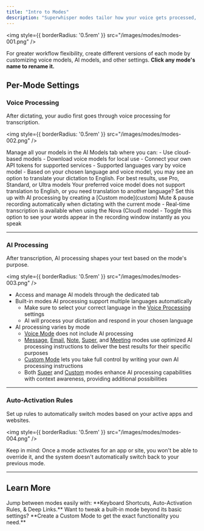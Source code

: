 ```yaml
---
title: "Intro to Modes"
description: "Superwhisper modes tailor how your voice gets processed, helping you work faster and smarter. Choose the right mode to transform your dictation into exactly what you need."
---
```


<img
style={{ borderRadius: '0.5rem' }}
src="/images/modes/modes-001.png"
/>

<Tip>For greater workflow flexibility, create different versions of each mode by customizing voice models, AI models, and other settings. **Click any mode's name to rename it.**</Tip>

## Per-Mode Settings

### Voice Processing
After dictating, your audio first goes through voice processing for transcription.

<img
style={{ borderRadius: '0.5rem' }}
src="/images/modes/modes-002.png"
/>

<Steps>
<Step title="Pick your Model (Cloud or Local)">
Manage all your models in the AI Models tab where you can:
- Use cloud-based models
- Download voice models for local use
- Connect your own API tokens for supported services
</Step>

<Step title="Set your Language">
- Supported languages vary by voice model
- Based on your chosen language and voice model, you may see an option to translate your dictation to English. For best results, use Pro, Standard, or Ultra models
<Note>Your preferred voice model does not support translation to English, or you need translation to another language? Set this up with AI processing by creating a [Custom mode](custom)</Note>
</Step>

<Step title="Control Audio">
Mute & pause recording automatically when dictating with the current mode
</Step>

<Step title="Real-time Processing">
- Real-time transcription is available when using the Nova (Cloud) model
- Toggle this option to see your words appear in the recording window instantly as you speak
</Step>
</Steps>

---
### AI Processing
After transcription, AI processing shapes your text based on the mode's purpose.

<img
style={{ borderRadius: '0.5rem' }}
src="/images/modes/modes-003.png"
/>

- Access and manage AI models through the dedicated tab
- Built-in modes AI processing support multiple languages automatically
   - Make sure to select your correct language in the [Voice Processing](#voice-processing) settings
   - AI will process your dictation and respond in your chosen language
- AI processing varies by mode
   - [Voice Mode](voice) does not include AI processing
   - [Message](message), [Email](email), [Note](note), [Super](super), and [Meeting](meeting) modes use optimized AI processing instructions to deliver the best results for their specific purposes
   - [Custom Mode](custom) lets you take full control by writing your own AI processing instructions
   - Both [Super](super) and [Custom](custom) modes enhance AI processing capabilities with context awareness, providing additional possibilities

---
### Auto-Activation Rules
Set up rules to automatically switch modes based on your active apps and websites.

<img
style={{ borderRadius: '0.5rem' }}
src="/images/modes/modes-004.png"
/>

<Note>Keep in mind: Once a mode activates for an app or site, you won't be able to override it, and the system doesn't automatically switch back to your previous mode.</Note>

---
## Learn More
<CardGroup>
   <Card title="Switching Modes" icon="arrow-up-arrow-down" href="switching-modes">
   Jump between modes easily with: **Keyboard Shortcuts, Auto-Activation Rules, & Deep Links.**
   </Card>
   <Card title="Customizing Modes" icon="wand-magic-sparkles" href="customizing-modes">
   Want to tweak a built-in mode beyond its basic settings? **Create a Custom Mode to get the exact functionality you need.**
   </Card>
</CardGroup>